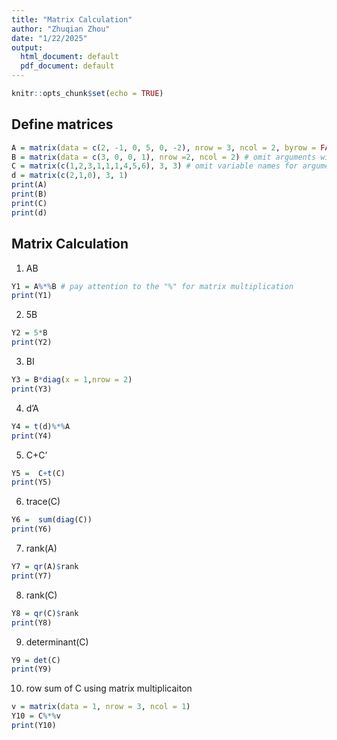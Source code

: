 ---
title: "Matrix Calculation"
author: "Zhuqian Zhou"
date: "1/22/2025"
output:
  html_document: default
  pdf_document: default
---

```{r setup, include=FALSE}
knitr::opts_chunk$set(echo = TRUE)
```

## Define matrices

```{r}
A = matrix(data = c(2, -1, 0, 5, 0, -2), nrow = 3, ncol = 2, byrow = FALSE, dimnames = NULL) # all arguments expressed out loud
B = matrix(data = c(3, 0, 0, 1), nrow =2, ncol = 2) # omit arguments with default values
C = matrix(c(1,2,3,1,1,1,4,5,6), 3, 3) # omit variable names for arguments
d = matrix(c(2,1,0), 3, 1)
print(A)
print(B)
print(C)
print(d)
```

## Matrix Calculation

1. AB
```{r}
Y1 = A%*%B # pay attention to the "%" for matrix multiplication
print(Y1)
```

2. 5B
```{r}
Y2 = 5*B
print(Y2)
```

3. BI
```{r}
Y3 = B*diag(x = 1,nrow = 2)
print(Y3)
```

4. d'A
```{r}
Y4 = t(d)%*%A
print(Y4)
```

5. C+C'
```{r}
Y5 =  C+t(C)
print(Y5)
```

6. trace(C)
```{r}
Y6 =  sum(diag(C))
print(Y6)
```

7. rank(A)
```{r}
Y7 = qr(A)$rank
print(Y7)
```

8. rank(C)
```{r}
Y8 = qr(C)$rank
print(Y8)
```

9. determinant(C)
```{r}
Y9 = det(C)
print(Y9)
```

10. row sum of C using matrix multiplicaiton
```{r}
v = matrix(data = 1, nrow = 3, ncol = 1)
Y10 = C%*%v
print(Y10)
```